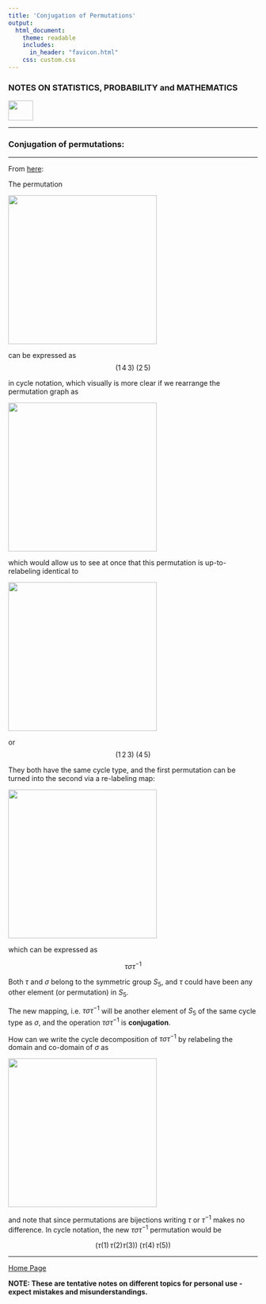 ```yaml
---
title: 'Conjugation of Permutations'
output: 
  html_document:
    theme: readable
    includes:
      in_header: "favicon.html" 
    css: custom.css
---
```


### **NOTES ON STATISTICS, PROBABILITY and MATHEMATICS**

<a href="http://rinterested.github.io/statistics/index.html">
<img HEIGHT="40" WIDTH="50" src="logo.PNG"></a>

---

### Conjugation of permutations:

---

From [here](https://youtu.be/unXq_RKSy0A):

The permutation

<img height = 300  src = "https://user-images.githubusercontent.com/9312897/195470631-c2e1a9fb-19dc-4163-b634-8ee36d6d3a7c.png">

can be expressed as $$(1 \, 4 \, 3)\;(2 \, 5)$$

in cycle notation, which visually is more clear if we rearrange the permutation graph as

<img height = 300  src = "https://user-images.githubusercontent.com/9312897/195472149-e20547cd-86da-4045-9569-725625df86f7.png">

which would allow us to see at once that this permutation is up-to-relabeling identical to

<img height = 300  src = "https://user-images.githubusercontent.com/9312897/195472584-b9ef42e5-b29b-4c5d-958c-c2ac1afba0b7.png">

or $$(1 \, 2 \, 3)\;(4 \, 5)$$

They both have the same cycle type, and the first permutation can be turned into the second via a re-labeling map:

<img height = 300  src = "https://user-images.githubusercontent.com/9312897/195475088-154724e8-1115-4cdc-a5d0-ad799d9ade9a.png">

which can be expressed as

$$\tau \sigma \tau^{-1}$$

Both $\tau$ and $\sigma$ belong to the symmetric group $S_5,$ and $\tau$ could have been any other element (or permutation) in $S_5.$

The new mapping, i.e. $\tau \sigma \tau^{-1}$ will be another element of $S_5$ of the same cycle type as $\sigma,$ and the operation $\tau \sigma \tau^{-1}$ is **conjugation**.

How can we write the cycle decomposition of $\tau \sigma \tau^{-1}$ by relabeling the domain and co-domain of $\sigma$ as

<img height = 300  src = "https://user-images.githubusercontent.com/9312897/195477723-7b74bfc9-80f4-4f4d-b7cf-387841ff11c4.png">

and note that since permutations are bijections writing $\tau$ or $\tau^{-1}$ makes no difference. In cycle notation, the new $\tau \sigma \tau^{-1}$ permutation would be

$$\left( \tau(1) \, \tau(2) \tau(3) \right )\;\left (\tau(4) \, \tau(5)\right)$$


---
<a href="http://rinterested.github.io/statistics/index.html">Home Page</a>

**NOTE: These are tentative notes on different topics for personal use - expect mistakes and misunderstandings.**
